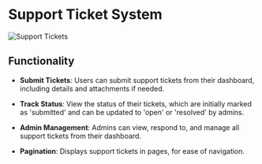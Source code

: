 # Support Ticket System

![Support Tickets](../public/ticekts.png)

## Functionality

- **Submit Tickets**: Users can submit support tickets from their dashboard, including details and attachments if needed.

- **Track Status**: View the status of their tickets, which are initially marked as 'submitted' and can be updated to 'open' or 'resolved' by admins.

- **Admin Management**: Admins can view, respond to, and manage all support tickets from their dashboard.

- **Pagination**: Displays support tickets in pages, for ease of navigation.
